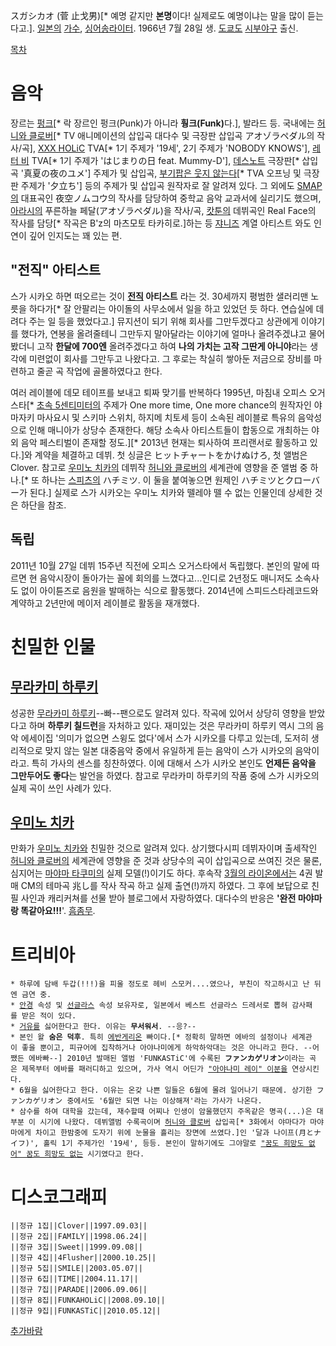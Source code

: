 スガシカオ (菅 止戈男)[* 예명 같지만 '''본명'''이다! 실제로도 예명이냐는 말을 많이 듣는다고.]. [[일본]]의 [[가수]], [[싱어송라이터]].  1966년 7월 28일 생. [[도쿄도]] [[시부야]]구 출신.

[[목차]]

= 음악 =

장르는 [[펑크]][* 락 장르인 펑크(Punk)가 아니라 '''훵크(Funk)'''다.], 발라드 등. 국내에는 [[허니와 클로버]][* TV 애니메이션의 삽입곡 대다수 및 극장판 삽입곡 アオゾラペダル의 작사/곡], [[XXX HOLiC]] TVA[* 1기 주제가 '19세', 2기 주제가 'NOBODY KNOWS'], [[레터 비]] TVA[* 1기 주제가 'はじまりの日 feat. Mummy-D'], [[데스노트]] 극장판[* 삽입곡 '真夏の夜のユメ'] 주제가 및 삽입곡, [[부기팝은 웃지 않는다]][* TVA 오프닝 및 극장판 주제가 '夕立ち'] 등의 주제가 및 삽입곡 원작자로 잘 알려져 있다. 그 외에도 [[SMAP]]의 대표곡인 夜空ノムコウ의 작사를 담당하여 중학교 음악 교과서에 실리기도 했으며, [[아라시]]의 푸른하늘 페달(アオゾラペダル)을 작사/곡, [[캇툰]]의 데뷔곡인 Real Face의 작사를 담당[* 작곡은 B'z의 마츠모토 타카히로.]하는 등 [[쟈니즈]] 계열 아티스트 와도 인연이 깊어 인지도는 꽤 있는 편.

== "전직" 아티스트 ==
스가 시카오 하면 떠오르는 것이 '''[[전직]] 아티스트''' 라는 것. 30세까지 평범한 샐러리맨 노릇을 하다가[* 잘 안팔리는 아이돌의 사무소에서 일을 하고 있었던 듯 하다. 연습실에 데려다 주는 일 등을 했었다고.] 뮤지션이 되기 위해 회사를 그만두겠다고 상관에게 이야기를 했다가, 연봉을 올려줄테니 그만두지 말아달라는 이야기에 얼마나 올려주겠냐고 물어봤더니 고작 '''한달에 700엔''' 올려주겠다고 하여 '''나의 가치는 고작 그딴게 아니야'''라는 생각에 미련없이 회사를 그만두고 나왔다고. 그 후로는 착실히 쌓아둔 저금으로 장비를 마련하고 줄곧 곡 작업에 골몰하였다고 한다. 

여러 레이블에 데모 테이프를 보내고 퇴짜 맞기를 반복하다 1995년, 마침내 오피스 오거스타[* [[초속 5센티미터]]의 주제가 One more time, One more chance의 원작자인 야마자키 마사요시 및 스키마 스위치, 하지메 치토세 등이 소속된 레이블로 특유의 음악성으로 인해 매니아가 상당수 존재한다. 해당 소속사 아티스트들이 합동으로 개최하는 야외 음악 페스티벌이 존재할 정도.][* 2013년 현재는 퇴사하여 프리랜서로 활동하고 있다.]와 계약을 체결하고 데뷔. 첫 싱글은 ヒットチャートをかけぬけろ, 첫 앨범은 Clover. 참고로 [[우미노 치카]]의 데뷔작 [[허니와 클로버]]의 세계관에 영향을 준 앨범 중 하나.[* 또 하나는 [[스피츠]]의 ハチミツ. 이 둘을 붙여놓으면 원제인 ハチミツとクローバー가 된다.] 실제로 스가 시카오는 우미노 치카와 뗄레야 뗄 수 없는 인물인데 상세한 것은 하단을 참조.

== 독립 ==
2011년 10월 27일 데뷔 15주년 직전에 오피스 오거스타에서 독립했다. 본인의 말에 따르면 현 음악시장이 돌아가는 꼴에 회의를 느꼈다고...인디로 2년정도 매니저도 소속사도 없이 아이튠즈로 음원을 발매하는 식으로 활동했다. 2014년에 스피드스타레코드와 계약하고 2년만에 메이저 레이블로 활동을 재개했다.
= 친밀한 인물 =

== [[무라카미 하루키]] ==
성공한 [[무라카미 하루키]]--빠--팬으로도 알려져 있다. 작곡에 있어서 상당히 영향을 받았다고 하며 '''하루키 칠드런'''을 자처하고 있다. 재미있는 것은 무라카미 하루키 역시 그의 음악 에세이집 '의미가 없으면 스윙도 없다'에서 스가 시카오를 다루고 있는데, 도저히 생리적으로 맞지 않는 일본 대중음악 중에서 유일하게 듣는 음악이 스가 시카오의 음악이라고. 특히 가사의 센스를 칭찬하였다. 이에 대해서 스가 시카오 본인도 '''언제든 음악을 그만두어도 좋다'''는 발언을 하였다. 참고로 무라카미 하루키의 작품 중에 스가 시카오의 실제 곡이 쓰인 사례가 있다.

== [[우미노 치카]] ==
만화가 [[우미노 치카]]와 친밀한 것으로 알려져 있다. 상기했다시피 데뷔자이며 출세작인 [[허니와 클로버]]의 세계관에 영향을 준 것과 상당수의 곡이 삽입곡으로 쓰여진 것은 물론, 심지어는 [[마야마 타쿠미]]의 실제 모델(!)이기도 하다. 후속작 [[3월의 라이온]]에서는 4권 발매 CM의 테마곡 兆し를 작사 작곡 하고 실제 출연(!)까지 하였다. 그 후에 보답으로 친필 사인과 캐리커쳐를 선물 받아 블로그에서 자랑하였다. 대다수의 반응은 ''''완전 마야마랑 똑같아요!!!''''. [[흠좀무]].

= 트리비아 =
 * 하루에 담배 두갑(!!!)을 피울 정도로 헤비 스모커....였으나, 부친이 작고하시고 난 뒤엔 금연 중.
 * [[안경]] 속성 및 [[선글라스]] 속성 보유자로, 일본에서 베스트 선글라스 드레서로 뽑혀 감사패를 받은 적이 있다. 
 * [[거유]]를 싫어한다고 한다. 이유는 '''무서워서'''. --응?--
 * 본인 왈 '''숨은 덕후'''. 특히 [[에반게리온]] 빠이다.[* 정확히 말하면 에바의 설정이나 세계관이 좋을 뿐이고, 피규어에 집착하거나 아야나미에게 하악하악대는 것은 아니라고 한다. --어쨌든 에바빠--] 2010년 발매된 앨범 'FUNKASTiC'에 수록된 '''ファンカゲリオン'''이라는 곡은 제목부터 에바를 패러디하고 있으며, 가사 역시 어딘가 [["아야나미 레이" 이분]]을 연상시킨다. 
 * 6월을 싫어한다고 한다. 이유는 온갖 나쁜 일들은 6월에 몰려 일어나기 때문에. 상기한 ファンカゲリオン 중에서도 '6월만 되면 나는 이상해져'라는 가사가 나온다.
 * 삼수를 하여 대학을 갔는데, 재수할때 어찌나 인생이 암울했던지 주옥같은 명곡(...)은 대부분 이 시기에 나왔다. 데뷔앨범 수록곡이며 [[허니와 클로버]] 삽입곡[* 3화에서 야마다가 마야마에게 차이고 한밤중에 도자기 위에 눈물을 흘리는 장면에 쓰였다.]인 '달과 나이프(月とナイフ)', 홀릭 1기 주제가인 '19세', 등등. 본인이 말하기에도 그야말로 [["꿈도 희망도 없어" 꿈도 희망도 없는]] 시기였다고 한다.

= 디스코그래피 =
 ||정규 1집||Clover||1997.09.03||
 ||정규 2집||FAMILY||1998.06.24||
 ||정규 3집||Sweet||1999.09.08||
 ||정규 4집||4Flusher||2000.10.25||
 ||정규 5집||SMILE||2003.05.07||
 ||정규 6집||TIME||2004.11.17||
 ||정규 7집||PARADE||2006.09.06||
 ||정규 8집||FUNKAHOLiC||2008.09.10||
 ||정규 9집||FUNKASTiC||2010.05.12||

[[추가바람]]

